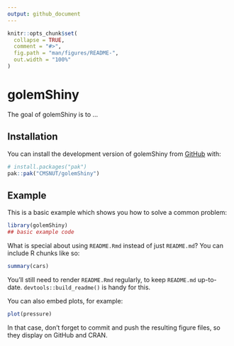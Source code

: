 ```yaml
---
output: github_document
---
```


<!-- README.md is generated from README.Rmd. Please edit that file -->

```r
knitr::opts_chunk$set(
  collapse = TRUE,
  comment = "#>",
  fig.path = "man/figures/README-",
  out.width = "100%"
)
```

# golemShiny

<!-- badges: start -->
<!-- badges: end -->

The goal of golemShiny is to ...

## Installation

You can install the development version of golemShiny from [GitHub](https://github.com/) with:

``` r
# install.packages("pak")
pak::pak("CMSNUT/golemShiny")
```

## Example

This is a basic example which shows you how to solve a common problem:

```r
library(golemShiny)
## basic example code
```

What is special about using `README.Rmd` instead of just `README.md`? You can include R chunks like so:

```r
summary(cars)
```

You'll still need to render `README.Rmd` regularly, to keep `README.md` up-to-date. `devtools::build_readme()` is handy for this.

You can also embed plots, for example:

```r
plot(pressure)
```

In that case, don't forget to commit and push the resulting figure files, so they display on GitHub and CRAN.

